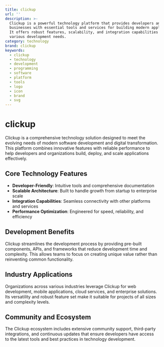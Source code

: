 ```yaml
---
title: clickup
url: ''
description: >-
  Clickup is a powerful technology platform that provides developers and
  businesses with essential tools and services for building modern applications.
  It offers robust features, scalability, and integration capabilities for
  various development needs.
category: technology
brand: clickup
keywords:
  - clickup
  - technology
  - development
  - programming
  - software
  - platform
  - tools
  - logo
  - icon
  - brand
  - svg
---
```


# clickup

Clickup is a comprehensive technology solution designed to meet the evolving needs of modern software development and digital transformation. This platform combines innovative features with reliable performance to help developers and organizations build, deploy, and scale applications effectively.

## Core Technology Features

- **Developer-Friendly**: Intuitive tools and comprehensive documentation
- **Scalable Architecture**: Built to handle growth from startup to enterprise scale
- **Integration Capabilities**: Seamless connectivity with other platforms and services
- **Performance Optimization**: Engineered for speed, reliability, and efficiency

## Development Benefits

Clickup streamlines the development process by providing pre-built components, APIs, and frameworks that reduce development time and complexity. This allows teams to focus on creating unique value rather than reinventing common functionality.

## Industry Applications

Organizations across various industries leverage Clickup for web development, mobile applications, cloud services, and enterprise solutions. Its versatility and robust feature set make it suitable for projects of all sizes and complexity levels.

## Community and Ecosystem

The Clickup ecosystem includes extensive community support, third-party integrations, and continuous updates that ensure developers have access to the latest tools and best practices in technology development.
